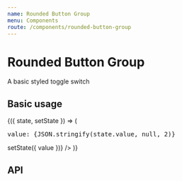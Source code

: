 ```yaml
---
name: Rounded Button Group
menu: Components
route: /components/rounded-button-group
---
```



# Rounded Button Group

A basic styled toggle switch

## Basic usage

<Playground>
  <State
    initial={{
      value: null,
      options: [
        {
          value: 'studies',
          svgLink: '/icons.svg#icon-studies',
          svgWidth: 15,
          svgHeight: 13,
          bottomLabel: 'Series',
        },
        {
          value: 'measurements',
          svgLink: '/icons.svg#icon-measurements-lesions',
          svgWidth: 18,
          svgHeight: 10,
          bottomLabel: 'Measurements',
        },
      ],
    }}
  >
    {({ state, setState }) => (
      <React.Fragment>
        <div>
          <pre>value: {JSON.stringify(state.value, null, 2)}</pre>
        </div>
        <RoundedButtonGroup
          {...state}
          onValueChanged={value => setState({ value })}
        />
      </React.Fragment>
    )}
  </State>
</Playground>

## API

<Props of={RoundedButtonGroup} />

